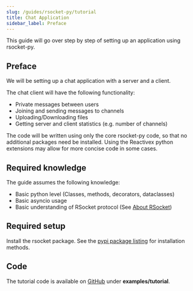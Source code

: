 ```yaml
---
slug: /guides/rsocket-py/tutorial
title: Chat Application
sidebar_label: Preface
---
```


This guide will go over step by step of setting up an application using rsocket-py.

## Preface

We will be setting up a chat application with a server and a client.

The chat client will have the following functionality:
- Private messages between users
- Joining and sending messages to channels
- Uploading/Downloading files
- Getting server and client statistics (e.g. number of channels)

The code will be written using only the core rsocket-py code, so that no additional packages need be installed.
Using the Reactivex python extensions may allow for more concise code in some cases.

## Required knowledge

The guide assumes the following knowledge:

* Basic python level (Classes, methods, decorators, dataclasses)
* Basic asyncio usage
* Basic understanding of RSocket protocol (See [About RSocket](/about/faq))

## Required setup

Install the rsocket package. See the [pypi package listing](https://pypi.org/project/rsocket/) for installation methods.

## Code

The tutorial code is available on [GitHub](https://github.com/rsocket/rsocket-py) under <b>examples/tutorial</b>.

